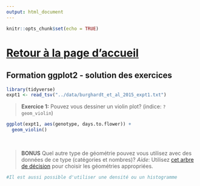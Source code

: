 ```yaml
---
output: html_document
---
```


```r
knitr::opts_chunk$set(echo = TRUE)
```

# [Retour à la page d'accueil](https://scortijo.github.io/2023_L3_R/)

## Formation ggplot2 - solution des exercices

```r
library(tidyverse)
expt1 <- read_tsv("../data/burghardt_et_al_2015_expt1.txt")
```


> **Exercice 1:** Pouvez vous dessiner un violin plot? (indice: ``?geom_violin``)

```r
ggplot(expt1, aes(genotype, days.to.flower)) +
  geom_violin()
```

<br>

> **BONUS** Quel autre type de géométrie pouvez vous utilisez avec des données de ce type (catégories  et nombres)? 
> *Aide*: Utilisez [cet arbre de décision](https://www.data-to-viz.com/) pour choisir les géométries appropriées.


```r
#Il est aussi possible d'utiliser une densité ou un histogramme
```

